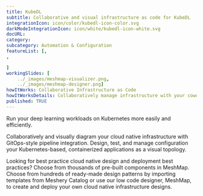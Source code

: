 ---title: KubeDL  subtitle: Collaborative and visual infrastructure as code for KubeDLintegrationIcon: icon/color/kubedl-icon-color.svgdarkModeIntegrationIcon: icon/white/kubedl-icon-white.svgdocURL: category: subcategory: Automation & ConfigurationfeatureList: [,,]workingSlides: [    ../_images/meshmap-visualizer.png,    ../_images/meshmap-designer.png]howItWorks: Collaborative Infrastructure as CodehowItWorksDetails: Collaboratively manage infrastructure with your coworkers synchronously sharing the same designs.published: TRUE---<p>    Run your deep learning workloads on Kubernetes more easily and efficiently.</p><p>    Collaboratively and visually diagram your cloud native infrastructure with GitOps-style pipeline integration. Design, test, and manage configuration your Kubernetes-based, containerized applications as a visual topology.</p><p>    Looking for best practice cloud native design and deployment best practices? Choose from thousands of pre-built components in MeshMap. Choose from hundreds of ready-made design patterns by importing templates from Meshery Catalog or use our low code designer, MeshMap, to create and deploy your own cloud native infrastructure designs.</p>